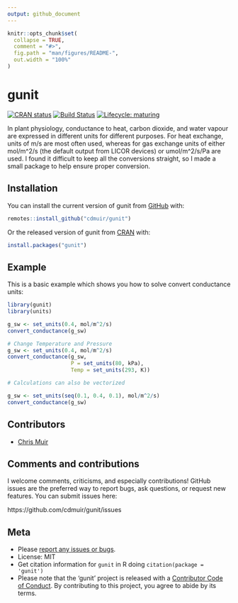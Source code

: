 ```yaml
---
output: github_document
---
```


<!-- README.md is generated from README.Rmd. Please edit that file -->

```r
knitr::opts_chunk$set(
  collapse = TRUE,
  comment = "#>",
  fig.path = "man/figures/README-",
  out.width = "100%"
)
```
# gunit

<!-- badges: start -->
[![CRAN status](https://www.r-pkg.org/badges/version/gunit)](https://cran.r-project.org/package=gunit)
[![Build Status](https://travis-ci.org/cdmuir/gunit.svg?branch=master)](https://travis-ci.org/cdmuir/gunit)
[![Lifecycle: maturing](https://img.shields.io/badge/lifecycle-maturing-blue.svg)](https://www.tidyverse.org/lifecycle/#maturing)
<!-- badges: end -->

In plant physiology, conductance to heat, carbon dioxide, and water vapour are expressed in different units for different purposes. For heat exchange, units of m/s are most often used, whereas for gas exchange units of either mol/m^2/s (the default output from LICOR devices) or umol/m^2/s/Pa are used. I found it difficult to keep all the conversions straight, so I made a small package to help ensure proper conversion.

## Installation

You can install the current version of gunit from [GitHub](https://github.com/cdmuir/gunit) with:

``` r
remotes::install_github("cdmuir/gunit")
```

Or the released version of gunit from [CRAN](https://CRAN.R-project.org) with:

``` r
install.packages("gunit")
```

## Example

This is a basic example which shows you how to solve convert conductance units:

```r
library(gunit)
library(units)

g_sw <- set_units(0.4, mol/m^2/s)
convert_conductance(g_sw)

# Change Temperature and Pressure
g_sw <- set_units(0.4, mol/m^2/s)
convert_conductance(g_sw, 
                    P = set_units(80, kPa), 
                    Temp = set_units(293, K))

# Calculations can also be vectorized

g_sw <- set_units(seq(0.1, 0.4, 0.1), mol/m^2/s)
convert_conductance(g_sw)

```

## Contributors

* [Chris Muir](https://github.com/cdmuir)

## Comments and contributions

I welcome comments, criticisms, and especially contributions!
GitHub issues are the preferred way to report bugs, ask questions, or request new features.
You can submit issues here:

https://github.com/cdmuir/gunit/issues

## Meta

* Please [report any issues or bugs](https://github.com/cdmuir/gunit/issues).
* License: MIT
* Get citation information for `gunit` in R doing `citation(package = 'gunit')`
* Please note that the 'gunit' project is released with a
[Contributor Code of Conduct](CODE_OF_CONDUCT.md).
By contributing to this project, you agree to abide by its terms.
